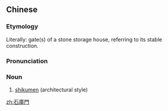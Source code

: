 {{also|石库门}}
==Chinese==
{{zh-forms|s=石库门}}
{{wikipedia|石庫門|lang=zh}}

===Etymology===
Literally: gate(s) of a stone storage house, referring to its stable construction.

===Pronunciation===
{{zh-pron
|m=shíkùmén
|cat=n
}}

===Noun===
{{zh-noun}}

# [[shikumen]] (architectural style)

[[zh:石庫門]]